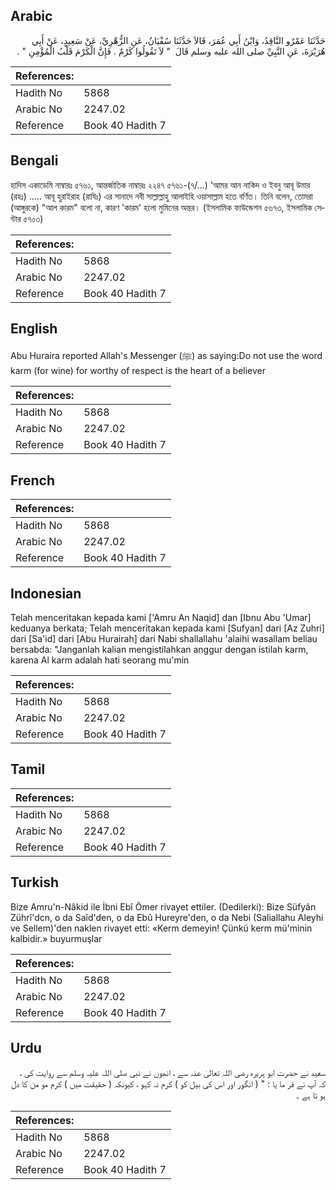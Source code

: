 ## Arabic


<div dir="rtl" lang="ar" style={{fontSize:'larger',backgroundColor:'#f8f9fa',padding:20}}>
حَدَّثَنَا عَمْرٌو النَّاقِدُ، وَابْنُ أَبِي عُمَرَ، قَالاَ حَدَّثَنَا سُفْيَانُ، عَنِ الزُّهْرِيِّ، عَنْ سَعِيدٍ، عَنْ أَبِي هُرَيْرَةَ، عَنِ النَّبِيِّ صلى الله عليه وسلم قَالَ ‏ "‏ لاَ تَقُولُوا كَرْمٌ ‏.‏ فَإِنَّ الْكَرْمَ قَلْبُ الْمُؤْمِنِ ‏"‏ ‏.‏
</div>
<div style={{backgroundColor:'#f8f9fa',padding:20, marginBottom: 10}}><table> <thead> <tr> <th>References:</th> <th></th> </tr> </thead> <tbody><tr><td>Hadith No</td><td>5868</td></tr><tr><td>Arabic No</td><td>2247.02</td></tr><tr><td>Reference</td><td>Book 40 Hadith 7</td></tr></tbody></table></div>

## Bengali


<div dir="ltr" lang="bn" style={{fontSize:'larger',backgroundColor:'#f8f9fa',padding:20}}>
হাদিস একাডেমি নাম্বারঃ ৫৭৬১, আন্তর্জাতিক নাম্বারঃ ২২৪৭ ৫৭৬১-(৭/...) 'আমর আন নাকিদ ও ইবনু আবূ উমার (রহঃ) ..... আবূ হুরাইরাহ (রাযিঃ) এর সানাদে নবী সাল্লাল্লাহু আলাইহি ওয়াসাল্লাম হতে বর্ণিত। তিনি বলেন, তোমরা (আঙ্গুরকে) "আল কারম" বলো না, কারণ 'কারম' হলো মুমিনের অন্তর। (ইসলামিক ফাউন্ডেশন ৫৬৭৩, ইসলামিক সেন্টার ৫৭০৩)
</div>
<div style={{backgroundColor:'#f8f9fa',padding:20, marginBottom: 10}}><table> <thead> <tr> <th>References:</th> <th></th> </tr> </thead> <tbody><tr><td>Hadith No</td><td>5868</td></tr><tr><td>Arabic No</td><td>2247.02</td></tr><tr><td>Reference</td><td>Book 40 Hadith 7</td></tr></tbody></table></div>

## English


<div dir="ltr" lang="en" style={{fontSize:'larger',backgroundColor:'#f8f9fa',padding:20}}>
Abu Huraira reported Allah's Messenger (ﷺ) as saying:Do not use the word karm (for wine) for worthy of respect is the heart of a believer
</div>
<div style={{backgroundColor:'#f8f9fa',padding:20, marginBottom: 10}}><table> <thead> <tr> <th>References:</th> <th></th> </tr> </thead> <tbody><tr><td>Hadith No</td><td>5868</td></tr><tr><td>Arabic No</td><td>2247.02</td></tr><tr><td>Reference</td><td>Book 40 Hadith 7</td></tr></tbody></table></div>

## French


<div dir="ltr" lang="fr" style={{fontSize:'larger',backgroundColor:'#f8f9fa',padding:20}}>

</div>
<div style={{backgroundColor:'#f8f9fa',padding:20, marginBottom: 10}}><table> <thead> <tr> <th>References:</th> <th></th> </tr> </thead> <tbody><tr><td>Hadith No</td><td>5868</td></tr><tr><td>Arabic No</td><td>2247.02</td></tr><tr><td>Reference</td><td>Book 40 Hadith 7</td></tr></tbody></table></div>

## Indonesian


<div dir="ltr" lang="id" style={{fontSize:'larger',backgroundColor:'#f8f9fa',padding:20}}>
Telah menceritakan kepada kami ['Amru An Naqid] dan [Ibnu Abu 'Umar] keduanya berkata; Telah menceritakan kepada kami [Sufyan] dari [Az Zuhri] dari [Sa'id] dari [Abu Hurairah] dari Nabi shallallahu 'alaihi wasallam beliau bersabda: "Janganlah kalian mengistilahkan anggur dengan istilah karm, karena Al karm adalah hati seorang mu'min
</div>
<div style={{backgroundColor:'#f8f9fa',padding:20, marginBottom: 10}}><table> <thead> <tr> <th>References:</th> <th></th> </tr> </thead> <tbody><tr><td>Hadith No</td><td>5868</td></tr><tr><td>Arabic No</td><td>2247.02</td></tr><tr><td>Reference</td><td>Book 40 Hadith 7</td></tr></tbody></table></div>

## Tamil


<div dir="ltr" lang="ta" style={{fontSize:'larger',backgroundColor:'#f8f9fa',padding:20}}>

</div>
<div style={{backgroundColor:'#f8f9fa',padding:20, marginBottom: 10}}><table> <thead> <tr> <th>References:</th> <th></th> </tr> </thead> <tbody><tr><td>Hadith No</td><td>5868</td></tr><tr><td>Arabic No</td><td>2247.02</td></tr><tr><td>Reference</td><td>Book 40 Hadith 7</td></tr></tbody></table></div>

## Turkish


<div dir="ltr" lang="tr" style={{fontSize:'larger',backgroundColor:'#f8f9fa',padding:20}}>
Bize Amru'n-Nâkid ile İbni Ebî Ömer rivayet ettiler. (Dedilerki): Bize Süfyân Zührî'dcn, o da Saîd'den, o da Ebû Hureyre'den, o da Nebi (Saliallahu Aleyhi ve Sellem)'den naklen rivayet etti: «Kerm demeyin! Çünkü kerm mü'minin kalbidir.» buyurmuşlar
</div>
<div style={{backgroundColor:'#f8f9fa',padding:20, marginBottom: 10}}><table> <thead> <tr> <th>References:</th> <th></th> </tr> </thead> <tbody><tr><td>Hadith No</td><td>5868</td></tr><tr><td>Arabic No</td><td>2247.02</td></tr><tr><td>Reference</td><td>Book 40 Hadith 7</td></tr></tbody></table></div>

## Urdu


<div dir="rtl" lang="ur" style={{fontSize:'larger',backgroundColor:'#f8f9fa',padding:20}}>
سعید نے حضرت ابو ہریرہ رضی اللہ تعالیٰ عنہ سے ، انھوں نے نبی صلی اللہ علیہ وسلم سے روایت کی ، کہ آپ نے فر ما یا : " ( انگور اور اس کی بیل کو ) کرم نہ کہو ، کیونکہ ( حقیقت میں ) کرم مو من کا دل ہو تا ہے ۔
</div>
<div style={{backgroundColor:'#f8f9fa',padding:20, marginBottom: 10}}><table> <thead> <tr> <th>References:</th> <th></th> </tr> </thead> <tbody><tr><td>Hadith No</td><td>5868</td></tr><tr><td>Arabic No</td><td>2247.02</td></tr><tr><td>Reference</td><td>Book 40 Hadith 7</td></tr></tbody></table></div>